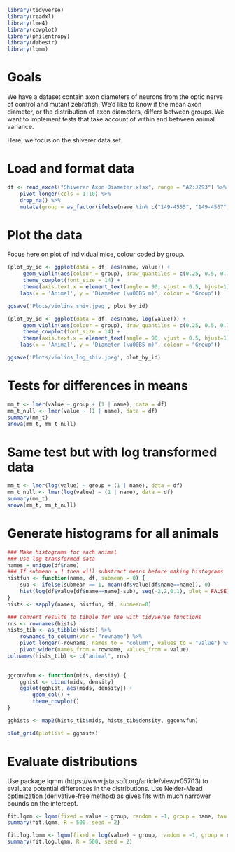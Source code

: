 ```r
library(tidyverse)
library(readxl)
library(lme4)
library(cowplot)
library(philentropy)
library(dabestr)
library(lqmm)
```

# Goals
We have a dataset contain axon diameters of neurons from the optic nerve of control and mutant zebrafish. We'd like to know if the mean axon diameter, or the distribution of axon diameters, differs between groups. We want to implement tests that take account of within and between animal variance.

Here, we focus on the shiverer data set.

# Load and format data
```r
df <- read_excel("Shiverer Axon Diameter.xlsx", range = "A2:J293") %>%
    pivot_longer(cols = 1:10) %>%
    drop_na() %>%
    mutate(group = as_factor(ifelse(name %in% c("149-4555", "149-4567", "149-4591", "149-4593"), "control", "mutant")))
```

# Plot the data
Focus here on plot of individual mice, colour coded by group.
```r
(plot_by_id <- ggplot(data = df, aes(name, value)) +
     geom_violin(aes(colour = group), draw_quantiles = c(0.25, 0.5, 0.75)) +
     theme_cowplot(font_size = 14) +
     theme(axis.text.x = element_text(angle = 90, vjust = 0.5, hjust=1)) +
    labs(x = 'Animal', y = 'Diameter (\u00B5 m)', colour = "Group"))

ggsave('Plots/violins_shiv.jpeg', plot_by_id)
```

```r
(plot_by_id <- ggplot(data = df, aes(name, log(value))) +
     geom_violin(aes(colour = group), draw_quantiles = c(0.25, 0.5, 0.75)) +
     theme_cowplot(font_size = 14) +
     theme(axis.text.x = element_text(angle = 90, vjust = 0.5, hjust=1)) +
    labs(x = 'Animal', y = 'Diameter (\u00B5 m)', colour = "Group"))

ggsave('Plots/violins_log_shiv.jpeg', plot_by_id)
```


# Tests for differences in means
```r
mm_t <- lmer(value ~ group + (1 | name), data = df)
mm_t_null <- lmer(value ~ (1 | name), data = df)
summary(mm_t)
anova(mm_t, mm_t_null)
```

# Same test but with log transformed data
```r
mm_t <- lmer(log(value) ~ group + (1 | name), data = df)
mm_t_null <- lmer(log(value) ~ (1 | name), data = df)
summary(mm_t)
anova(mm_t, mm_t_null)
```



# Generate histograms for all animals
```r
### Make histograms for each animal
### Use log transformed data
names = unique(df$name)
### If submean = 1 then will substract means before making histograms 
histfun <- function(name, df, submean = 0) {
    sub <- ifelse(submean == 1, mean(df$value[df$name==name]), 0)
    hist(log(df$value[df$name==name]-sub), seq(-2,2,0.1), plot = FALSE)
}
hists <- sapply(names, histfun, df, submean=0)

### Convert results to tibble for use with tidyverse functions
rns <- rownames(hists)
hists_tib <- as_tibble(hists) %>%
    rownames_to_column(var = "rowname") %>%
    pivot_longer(-rowname, names_to = "column", values_to = "value") %>%
    pivot_wider(names_from = rowname, values_from = value)
colnames(hists_tib) <- c("animal", rns)

    
ggconvfun <- function(mids, density) {
    gghist <- cbind(mids, density)
    ggplot(gghist, aes(mids, density)) +
        geom_col() +
        theme_cowplot()
}

gghists <- map2(hists_tib$mids, hists_tib$density, ggconvfun)

plot_grid(plotlist = gghists)
```


# Evaluate distributions
Use package lqmm (https://www.jstatsoft.org/article/view/v057i13) to evaluate potential differences in the distributions.
Use Nelder-Mead optimization (derivative-free method) as gives fits with much narrower bounds on the intercept.
```r
fit.lqmm <- lqmm(fixed = value ~ group, random = ~1, group = name, tau = c(0.25,0.5, 0.75), nK = 7, type = "normal", data = df, control = c(method = "df", LP_max_iter = 5000))
summary(fit.lqmm, R = 500, seed = 2)
```

```r
fit.log.lqmm <- lqmm(fixed = log(value) ~ group, random = ~1, group = name, tau = c(0.25,0.5, 0.75), nK = 7, type = "normal", data = df, control = c(method = "df", LP_max_iter = 5000))
summary(fit.log.lqmm, R = 500, seed = 2)
```


